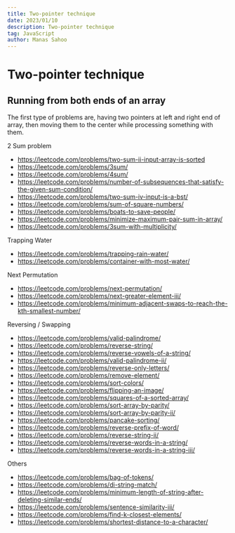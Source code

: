 ```yaml
---
title: Two-pointer technique
date: 2023/01/10
description: Two-pointer technique
tag: JavaScript
author: Manas Sahoo
---
```


# Two-pointer technique

## Running from both ends of an array

The first type of problems are, having two pointers at left and right end of array, then moving them to the center while processing something with them.

2 Sum problem
- https://leetcode.com/problems/two-sum-ii-input-array-is-sorted
- https://leetcode.com/problems/3sum/
- https://leetcode.com/problems/4sum/
- https://leetcode.com/problems/number-of-subsequences-that-satisfy-the-given-sum-condition/
- https://leetcode.com/problems/two-sum-iv-input-is-a-bst/
- https://leetcode.com/problems/sum-of-square-numbers/
- https://leetcode.com/problems/boats-to-save-people/
- https://leetcode.com/problems/minimize-maximum-pair-sum-in-array/
- https://leetcode.com/problems/3sum-with-multiplicity/

Trapping Water
- https://leetcode.com/problems/trapping-rain-water/
- https://leetcode.com/problems/container-with-most-water/

Next Permutation
- https://leetcode.com/problems/next-permutation/
- https://leetcode.com/problems/next-greater-element-iii/
- https://leetcode.com/problems/minimum-adjacent-swaps-to-reach-the-kth-smallest-number/

Reversing / Swapping
- https://leetcode.com/problems/valid-palindrome/
- https://leetcode.com/problems/reverse-string/
- https://leetcode.com/problems/reverse-vowels-of-a-string/
- https://leetcode.com/problems/valid-palindrome-ii/
- https://leetcode.com/problems/reverse-only-letters/
- https://leetcode.com/problems/remove-element/
- https://leetcode.com/problems/sort-colors/
- https://leetcode.com/problems/flipping-an-image/
- https://leetcode.com/problems/squares-of-a-sorted-array/
- https://leetcode.com/problems/sort-array-by-parity/
- https://leetcode.com/problems/sort-array-by-parity-ii/
- https://leetcode.com/problems/pancake-sorting/
- https://leetcode.com/problems/reverse-prefix-of-word/
- https://leetcode.com/problems/reverse-string-ii/
- https://leetcode.com/problems/reverse-words-in-a-string/
- https://leetcode.com/problems/reverse-words-in-a-string-iii/

Others
- https://leetcode.com/problems/bag-of-tokens/
- https://leetcode.com/problems/di-string-match/
- https://leetcode.com/problems/minimum-length-of-string-after-deleting-similar-ends/
- https://leetcode.com/problems/sentence-similarity-iii/
- https://leetcode.com/problems/find-k-closest-elements/
- https://leetcode.com/problems/shortest-distance-to-a-character/

